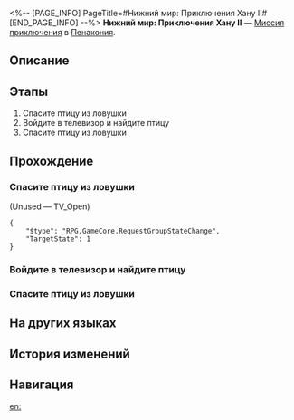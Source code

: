 <%-- [PAGE_INFO]
PageTitle=#Нижний мир: Приключения Хану II#
[END_PAGE_INFO] --%>
{{Дополнить|Диалоги.}}
{{Миссия Инфобокс
|id              = 8020206
|Название        = 
|Изображение     = Миссия Нижний мир Приключения Хану II.png
|Тип             = Миссия приключения
|Событие         = 
|Глава           = 
|Условия         = 
|Персонажи       = Первопроходец
|СтартЛокация    = [[Пенакония]] — [[Нижний мир: Приключения Хану II]]
|Мир             = Пенакония
|Предыдущая      = 
|Следующая       = 
|Награды         = 
}}
'''Нижний мир: Приключения Хану II''' — [[Миссия приключения]] в [[Пенакония]].

==Описание==
{{Описание|<!--официальное описание из Перекрёстка судеб-->}}

==Этапы==
# Спасите птицу из ловушки
# Войдите в телевизор и найдите птицу
# Спасите птицу из ловушки

==Прохождение==
{{Дополнить}}

===Спасите птицу из ловушки===
{{Описание миссии|тип=Миссия приключения|локация=Нижний мир: Приключения Хану II|Пташки, помогающие построить Грёзавиль, попали в беду. Помогите братцу Хану их спасти.}}
{{Диалог Начало}}


;(Unused &mdash; TV_Open)
<pre>{
	"$type": "RPG.GameCore.RequestGroupStateChange",
	"TargetState": 1
}</pre>
{{Диалог Конец}}

===Войдите в телевизор и найдите птицу===
{{Диалог Начало}}
{{Диалог Конец}}

===Спасите птицу из ловушки===
{{Диалог Начало}}


{{Диалог Конец}}

==На других языках==
{{На других языках
|en   = Deep "Hanu's Adventure" Difficulty II
|zhs  = 深层「小小哈努行动」难度II
|zht  = 深層「小小哈努行動」難度II
|ja   = 深層夢境「ちびっ子ハヌの大作戦」難易度II
|ko   = 깊은 층 「꼬마 하누의 작전」 난이도 II
|es   = Aventura de Hanu profunda, dificultad&nbsp;II
|fr   = Profondeurs&nbsp;: «&nbsp;Aventures de Hanu&nbsp;» difficulté&nbsp;II
|ru   = Нижний мир: Приключения Хану II
|th   = "ปฏิบัติการของลูกพี่ Hanu" ชั้นลึก ระดับความยาก II
|vi   = Cuộc Phiêu Lưu Của Hanu Tầng Sâu - Độ Khó II
|de   = Tief „Hanus Abenteuer“ Schwierigkeitsgrad II
|id   = "Petualangan Hanu" yang Dalam: Tingkat Kesulitan II
|pt   = "Aventuras de Hanu" Profundo Dificuldade II
}}

==История изменений==
{{История изменений|3.5}}

==Навигация==
{{Миссия приключения Навбокс|Глава }}

[[en:]]
